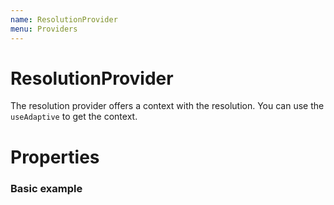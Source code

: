 ```yaml
---
name: ResolutionProvider
menu: Providers
---
```



# ResolutionProvider
The resolution provider offers a context with the resolution. You can use the `useAdaptive` to get the context.

# Properties
<Props of={ResolutionProvider} />

### Basic example
<Playground>
  <ResolutionProvider wait={200}>
    <ExampleComponent />
  </ResolutionProvider>
</Playground>
